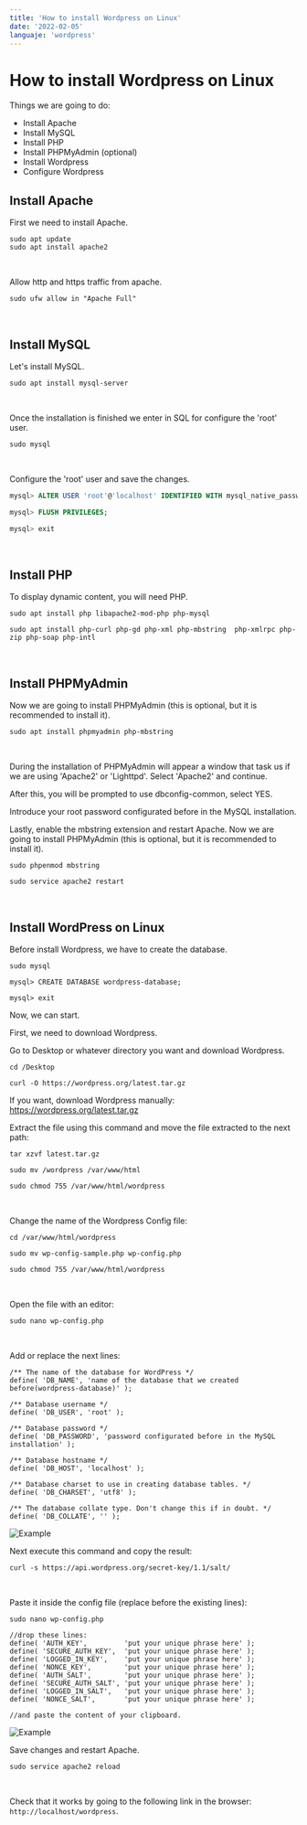 ```yaml
---
title: 'How to install Wordpress on Linux'
date: '2022-02-05'
languaje: 'wordpress'
---
```


# How to install Wordpress on Linux

Things we are going to do:
  - Install Apache
  - Install MySQL
  - Install PHP
  - Install PHPMyAdmin (optional)
  - Install Wordpress
  - Configure Wordpress


## Install Apache
First we need to install Apache.
```shell
sudo apt update
sudo apt install apache2
```
<br/>

Allow http and https traffic from apache.
```shell
sudo ufw allow in "Apache Full"
```
<br/>


## Install MySQL
Let's install MySQL.
```shell
sudo apt install mysql-server
```
<br/>

Once the installation is finished we enter in SQL for configure the 'root' user.
```shell
sudo mysql
```
<br/>

Configure the 'root' user and save the changes.
```sql
mysql> ALTER USER 'root'@'localhost' IDENTIFIED WITH mysql_native_password BY 'Password';

mysql> FLUSH PRIVILEGES;

mysql> exit
```
<br/>


## Install PHP
To display dynamic content, you will need PHP.
```shell
sudo apt install php libapache2-mod-php php-mysql

sudo apt install php-curl php-gd php-xml php-mbstring  php-xmlrpc php-zip php-soap php-intl
```
<br/>


## Install PHPMyAdmin
Now we are going to install PHPMyAdmin (this is optional, but it is recommended to install it).
```shell
sudo apt install phpmyadmin php-mbstring
```
<br/>

During the installation of PHPMyAdmin will appear a window that task us if we are using 'Apache2' or 'Lighttpd'. Select 'Apache2' and continue.

After this, you will be prompted to use dbconfig-common, select YES.

Introduce your root password configurated before in the MySQL installation.
<br/>

Lastly, enable the mbstring extension and restart Apache.
Now we are going to install PHPMyAdmin (this is optional, but it is recommended to install it).
```shell
sudo phpenmod mbstring

sudo service apache2 restart
```
<br/>


## Install WordPress on Linux
Before install Wordpress, we have to create the database.
```shell
sudo mysql

mysql> CREATE DATABASE wordpress-database;

mysql> exit
```
Now, we can start.
<br/>


First, we need to download Wordpress.

Go to Desktop or whatever directory you want and download Wordpress.
```shell
cd /Desktop 

curl -O https://wordpress.org/latest.tar.gz
```
If you want, download Wordpress manually: https://wordpress.org/latest.tar.gz
<br/>


Extract the file using this command and move the file extracted to the next path:
```shell
tar xzvf latest.tar.gz

sudo mv /wordpress /var/www/html

sudo chmod 755 /var/www/html/wordpress
```
<br/>


Change the name of the Wordpress Config file:
```shell
cd /var/www/html/wordpress

sudo mv wp-config-sample.php wp-config.php

sudo chmod 755 /var/www/html/wordpress
```
<br/>


Open the file with an editor:
```shell
sudo nano wp-config.php
```
<br/>


Add or replace the next lines:
```shell
/** The name of the database for WordPress */
define( 'DB_NAME', 'name of the database that we created before(wordpress-database)' );

/** Database username */
define( 'DB_USER', 'root' );

/** Database password */
define( 'DB_PASSWORD', 'password configurated before in the MySQL installation' );

/** Database hostname */
define( 'DB_HOST', 'localhost' );

/** Database charset to use in creating database tables. */
define( 'DB_CHARSET', 'utf8' );

/** The database collate type. Don't change this if in doubt. */
define( 'DB_COLLATE', '' );

```
![Example](/images/assets/how-to-install-wordpress-linux/wordpress1.png)
<br/>


Next execute this command and copy the result:
```shell
curl -s https://api.wordpress.org/secret-key/1.1/salt/
```
<br/>


Paste it inside the config file (replace before the existing lines):
```shell
sudo nano wp-config.php

//drop these lines:
define( 'AUTH_KEY',         'put your unique phrase here' );
define( 'SECURE_AUTH_KEY',  'put your unique phrase here' );
define( 'LOGGED_IN_KEY',    'put your unique phrase here' );
define( 'NONCE_KEY',        'put your unique phrase here' );
define( 'AUTH_SALT',        'put your unique phrase here' );
define( 'SECURE_AUTH_SALT', 'put your unique phrase here' );
define( 'LOGGED_IN_SALT',   'put your unique phrase here' );
define( 'NONCE_SALT',       'put your unique phrase here' );

//and paste the content of your clipboard.
```
![Example](/images/assets/how-to-install-wordpress-linux/wordpress2.png)
<br/>


Save changes and restart Apache.
```shell
sudo service apache2 reload
```
<br/>


Check that it works by going to the following link in the browser: `http://localhost/wordpress`.









